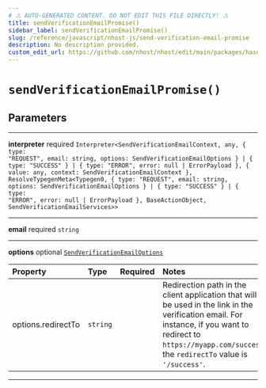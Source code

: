 ```yaml
---
# ⚠️ AUTO-GENERATED CONTENT. DO NOT EDIT THIS FILE DIRECTLY! ⚠️
title: sendVerificationEmailPromise()
sidebar_label: sendVerificationEmailPromise()
slug: /reference/javascript/nhost-js/send-verification-email-promise
description: No description provided.
custom_edit_url: https://github.com/nhost/nhost/edit/main/packages/hasura-auth-js/src/promises/sendVerificationEmail.ts#L17
---
```


# `sendVerificationEmailPromise()`

## Parameters

---

**<span className="parameter-name">interpreter</span>** <span className="optional-status">required</span> <code>Interpreter&lt;SendVerificationEmailContext, any, { type: "REQUEST", email: string, options: SendVerificationEmailOptions } &#124; { type: "SUCCESS" } &#124; { type: "ERROR", error: null &#124; ErrorPayload }, { value: any, context: SendVerificationEmailContext }, ResolveTypegenMeta&lt;Typegen0, { type: "REQUEST", email: string, options: SendVerificationEmailOptions } &#124; { type: "SUCCESS" } &#124; { type: "ERROR", error: null &#124; ErrorPayload }, BaseActionObject, SendVerificationEmailServices&gt;&gt;</code>

---

**<span className="parameter-name">email</span>** <span className="optional-status">required</span> <code>string</code>

---

**<span className="parameter-name">options</span>** <span className="optional-status">optional</span> [`SendVerificationEmailOptions`](/reference/docgen/javascript/nhost-js/types/send-verification-email-options)

| Property                                                                                       | Type                | Required | Notes                                                                                                                                                                                                             |
| :--------------------------------------------------------------------------------------------- | :------------------ | :------: | :---------------------------------------------------------------------------------------------------------------------------------------------------------------------------------------------------------------- |
| <span className="parameter-name"><span className="light-grey">options.</span>redirectTo</span> | <code>string</code> |          | Redirection path in the client application that will be used in the link in the verification email. For instance, if you want to redirect to `https://myapp.com/success`, the `redirectTo` value is `'/success'`. |

---
